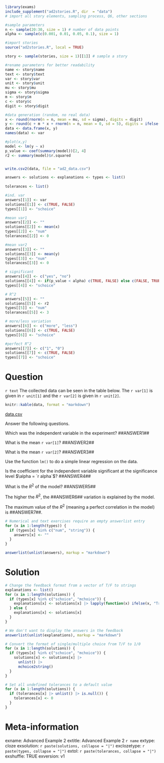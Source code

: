 ```r
library(exams)
include_supplement("ad2stories.R", dir  = "data")
# import all story elements, sampling process, Q6, other sections 

#sample parameters
n <- sample(20:30, size = 1) # number of data points 
alpha <- sample(c(0.001, 0.01, 0.05, 0.1), size = 1) 

#import stories
source("ad2stories.R", local = TRUE)

story <- sample(stories, size = 1)[[1]] # sample a story 

#rename parameters for better readability 
name <- story$name
text <- story$text
var <- story$var 
unit <- story$unit
mu <- story$mu
sigma <- story$sigma
m <- story$m 
c <- story$c
digit <- story$digit

#data generation (random, no real data)
x <- round(rnorm(n = n, mean = mu, sd = sigma), digits = digit)
y <- round(c + m * x + rnorm(n = n, mean = 0, sd = 5), digits = ifelse(name == "run_heart", digit - 1, digit)) #based on x but with variation 
data <- data.frame(x, y)
names(data) <- var

#plot(x,y)
model <- lm(y ~ x)
p_value <- coef(summary(model))[2, 4]
r2 <- summary(model)$r.squared


write.csv2(data, file = "ad2_data.csv")
```

```r
answers <- solutions <- explanations <- types <- list()
  
tolerances <- list() 

#ind. var 
answers[[1]] <- var
solutions[[1]] <- c(TRUE, FALSE)
types[[1]] <- "schoice"

#mean var1
answers[[2]] <- ""
solutions[[2]] <- mean(x)
types[[2]] <- "num"
tolerances[[2]] <- 0

#mean var2 
answers[[3]] <- ""
solutions[[3]] <- mean(y)
types[[3]] <- "num"
tolerances[[3]] <- 0

# significant 
answers[[4]] <- c("yes", "no")
solutions[[4]] <- if(p_value < alpha) c(TRUE, FALSE) else c(FALSE, TRUE)
types[[4]] <- "schoice"

# R^2 
answers[[5]] <- ""
solutions[[5]] <- r2
types[[5]] <- "num"
tolerances[[5]] <- 3

# more/less variation 
answers[[6]] <- c("more", "less")
solutions[[6]] <- c(TRUE, FALSE)
types[[6]] <- "schoice"

#perfect R^2
answers[[7]] <- c("1", "0")
solutions[[7]] <- c(TRUE, FALSE)
types[[7]] <- "schoice"


```


Question
=========

`r text` The collected data can be seen in the table below. The `r var[1]` is given in `r unit[1]` and the `r var[2]` is given in `r unit[2]`. 

```r
knitr::kable(data, format = "markdown")
```


[data.csv](ad2_data.csv)

Answer the following questions. 

Which was the independent variable in the experiment? ##ANSWER1## 

What is the mean `r var[1]`? ##ANSWER2## 

What is the mean `r var[2]`? ##ANSWER3## 

Use the function `lm()` to do a simple linear regression on the data. 

Is the coefficient for the independent variable significant at the significance level $\alpha = `r alpha`$? ##ANSWER4## 

What is the $R^2$ of the model? ##ANSWER5## 

The higher the $R^2$, the ##ANSWER6## variation is explained by the model.

The maximum value of the $R^2$ (meaning a perfect correlation in the model) is ##ANSWER7##. 


```r
# Numerical and text exercises require an empty answerlist entry
for (x in 1:length(types)) {
  if (types[x] %in% c("num", "string")) {
    answers[x] <- ""
  }
}

answerlist(unlist(answers), markup = "markdown")
```

Solution 
========= 

```r
# Change the feedback format from a vector of T/F to strings
explanations <- list()
for (x in 1:length(solutions)) {
  if (types[x] %in% c("schoice", "mchoice")) {
    explanations[x] <- solutions[x] |> lapply(function(x) ifelse(x, "True", "False"))
  } else {
    explanations[x] <- solutions[x]
  }
}

# We don't want to display the answers in the feedback
answerlist(unlist(explanations), markup = "markdown")
```

```r
# Convert the format of single/multiple choice from T/F to 1/0
for (x in 1:length(solutions)) {
  if (types[x] %in% c("schoice", "mchoice")) {
    solutions[x] <- solutions[x] |>
      unlist() |>
      mchoice2string()
  }
}

# Set all undefined tolerances to a default value
for (x in 1:length(solutions)) {
  if (tolerances[x] |> unlist() |> is.null()) {
    tolerances[x] <- 0
  }
}

```


Meta-information 
================
exname: Advanced Example 2
extitle: Advanced Example 2 `r name`
extype: cloze
exsolution: `r paste(solutions, collapse = "|")`
exclozetype: `r paste(types, collapse = "|")`
extol: `r paste(tolerances, collapse = "|")`
exshuffle: TRUE
exversion: v1





